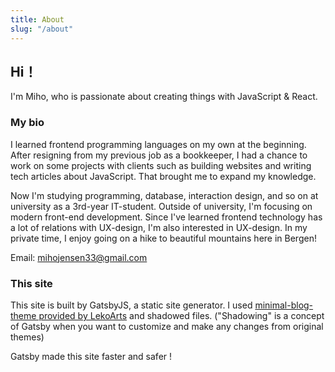 ```yaml
---
title: About
slug: "/about"
---
```


## Hi！ 

I'm Miho, who is passionate about creating things with JavaScript & React.

### My bio
I learned frontend programming languages on my own at the beginning. After resigning from my previous job as a bookkeeper, I had a chance to work on some projects with clients such as building websites and writing tech articles about JavaScript. That brought me to expand my knowledge. 

Now I'm studying programming, database, interaction design, and so on at university as a 3rd-year IT-student. Outside of university, I'm focusing on modern front-end development. Since I've learned frontend technology has a lot of relations with UX-design, I'm also interested in UX-design. 
In my private time, I enjoy going on a hike to beautiful mountains here in Bergen!

Email: mihojensen33@gmail.com

### This site
This site is built by GatsbyJS, a static site generator.
I used [minimal-blog-theme provided by LekoArts](https://github.com/LekoArts/gatsby-starter-minimal-blog) and shadowed files. ("Shadowing" is a concept of Gatsby when you want to customize and make any changes from original themes)

Gatsby made this site faster and safer !
